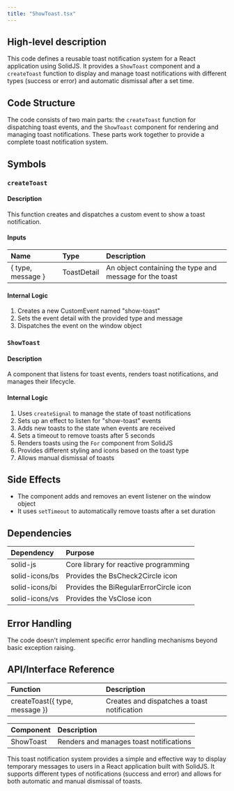 ```yaml
---
title: "ShowToast.tsx"
---
```


## High-level description
This code defines a reusable toast notification system for a React application using SolidJS. It provides a `ShowToast` component and a `createToast` function to display and manage toast notifications with different types (success or error) and automatic dismissal after a set time.

## Code Structure
The code consists of two main parts: the `createToast` function for dispatching toast events, and the `ShowToast` component for rendering and managing toast notifications. These parts work together to provide a complete toast notification system.

## Symbols

### `createToast`
#### Description
This function creates and dispatches a custom event to show a toast notification.

#### Inputs
| Name | Type | Description |
|:-----|:-----|:------------|
| { type, message } | ToastDetail | An object containing the type and message for the toast |

#### Internal Logic
1. Creates a new CustomEvent named "show-toast"
2. Sets the event detail with the provided type and message
3. Dispatches the event on the window object

### `ShowToast`
#### Description
A component that listens for toast events, renders toast notifications, and manages their lifecycle.

#### Internal Logic
1. Uses `createSignal` to manage the state of toast notifications
2. Sets up an effect to listen for "show-toast" events
3. Adds new toasts to the state when events are received
4. Sets a timeout to remove toasts after 5 seconds
5. Renders toasts using the `For` component from SolidJS
6. Provides different styling and icons based on the toast type
7. Allows manual dismissal of toasts

## Side Effects
- The component adds and removes an event listener on the window object
- It uses `setTimeout` to automatically remove toasts after a set duration

## Dependencies
| Dependency | Purpose |
|:-----------|:--------|
| solid-js | Core library for reactive programming |
| solid-icons/bs | Provides the BsCheck2Circle icon |
| solid-icons/bi | Provides the BiRegularErrorCircle icon |
| solid-icons/vs | Provides the VsClose icon |

## Error Handling
The code doesn't implement specific error handling mechanisms beyond basic exception raising.

## API/Interface Reference
| Function | Description |
|:---------|:------------|
| createToast({ type, message }) | Creates and dispatches a toast notification |

| Component | Description |
|:----------|:------------|
| ShowToast | Renders and manages toast notifications |

This toast notification system provides a simple and effective way to display temporary messages to users in a React application built with SolidJS. It supports different types of notifications (success and error) and allows for both automatic and manual dismissal of toasts.